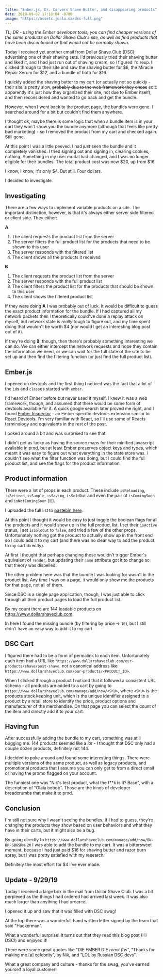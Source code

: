 ```yaml
---
title: "Ember.js, Dr. Carvers Shave Butter, and disappearing products"
date: 2019-09-07 17:10:04 -0700
image: "https://assets.jonlu.ca/dsc-full.png"
---
```


_TL; DR - using the Ember developer tools, you can find cheaper versions of the same products on Dollar Shave Club's site, as well as find products that have been discontinued or that would not be normally shown._

Today I received yet another email from Dollar Shave Club (DSC) advertising one of their shaving sets. I'd previously tried their shaving butter and liked it, and I had just run out of shaving cream, so I figured I'd reup. I clicked through to their site and saw the shaving butter for $8, the Miracle Repair Serum for $12, and a bundle of both for $16.

<CustomImage file="dsc-bundle" footnote="Shaving butter bundle" alt="shaving butter bundle" />

I quickly added the shaving butter to my cart (or actually not so quickly - their site is pretty slow, <s>probably due to the web framework they chose</s> edit: apparently it's just how they organized their site, not due to Ember itself), and then reconsidered and wanted to go back and get the bundle.

However, when I went back to the product page, the bundles were gone. I searched around for a bit but couldn't find them anywhere.

<CustomImage file="dsc-missing" footnote="The bundles used to be where the question mark is" alt="missing shaving butter bundle" />

I thought ok, maybe there is some logic that when a bundle item is in your cart they won't show you the bundle anymore (although that feels like pretty bad marketing) - so I removed the product from my cart and checked again. Still gone.

At this point I was a little peeved. I had _just_ seen the bundle and it completely vanished. I tried signing out and signing in, clearing cookies, nothing. Something in my user modal had changed, and I was no longer eligible for their bundles. The total product cost was now $20, up from $16.

I know, I know, it's only $4. But still. Four dollars.

I decided to investigate.

## Investigating

There are a few ways to implement variable products on a site. The important distinction, however, is that it's always either server side filtered or client side. They either:

**A**

1. The client requests the product list from the server
2. The server filters the full product list for the products that need to be shown to this user
3. The server responds with the filtered list
4. The client shows all the products it received

**B**

1. The client requests the product list from the server
2. The server responds with the full product list
3. The client filters the product list for the products that should be shown to this user
4. The client shows the filtered product list

If they were doing **A** I was probably out of luck. It would be difficult to guess the exact product information for the bundle. If I had captured all my network packets then I theoretically could've done a replay attack on myself, but network state is _really_ tough to figure out, and my time spent doing that wouldn't be worth $4 (nor would I get an interesting blog post out of it).

If they're doing **B**, though, then there's probably something interesting we can do. We can either intercept the network requests and hope they contain the information we need, or we can wait for the full state of the site to be set up and then find the filtering function (or just find the full product list).

## Ember.js

I opened up devtools and the first thing I noticed was the fact that a lot of the `id`s and `class`es started with `ember`.

<CustomImage file="dsc-ember" footnote="DSC developer tools" alt="DSC devtools" />

I'd heard of Ember before but never used it myself. I knew it was a web framework, though, and assumed that there would be some form of devtools available for it. A quick google search later proved me right, and I found [Ember Inspector](https://chrome.google.com/webstore/detail/ember-inspector/bmdblncegkenkacieihfhpjfppoconhi) - an Ember specific devtools extension similar to React Devtools. I'm very familiar with React, so I'll use some of Reacts terminology and equivalents in the rest of the post.

<CustomImage file="dsc-ember-data" footnote="DSCs product list in Ember devtools" alt="DSC data in ember" />

I poked around a bit and was surprised to see that

I didn't get as lucky as having the source maps for their minified javascript available in prod, but at least Ember preserves object keys and types, which meant it was easy to figure out what everything in the state store was. I couldn't see what the filter function was doing, but I could find the full product list, and see the flags for the product information.

<CustomImage file="dsc-props" footnote="Full product information, as well as the equivalent of props in React " alt="DSC props" />

## Product information

There were a lot of props in each product. These include `isReloading`, `isRetired`, `isSample`, `isSaving`, `isSoldOut` and even the pair of `isComingSoon` and `isNotComingSoon` (🙄).

I uploaded the full list to [pastebin here](https://pastebin.com/qw5La5JY).

At this point I thought it would be easy to just toggle the boolean flags for all the products and it would show up in the full product list. I set their `isActive` status, I set `isSoldOut` to `false`, and tried a few of the other props. Unfortunately nothing got the product to actually show up in the front end so I could add it to my cart (and there was no clear way to add the product to my cart directly).

At first I thought that perhaps changing these wouldn't trigger Ember's equivalent of `render`, but updating their `name` attribute got it to change so that theory was dispelled.

The other problem here was that the bundle I was looking for wasn't in the product list. Any time I was on a page, it would only show me the products for that page, not all of them.

<CustomImage file="dsc-only" footnote="Only the products for a given page were in the products list" alt="missing products" />

Since DSC is a single page application, though, I was just able to click through all their product pages to load the full product list.

<CustomImage file="dsc-full" footnote="All 144 products on DSC" alt="full products" />

By my count there are 144 loadable products on https://www.dollarshaveclub.com.

In here I found the missing bundle (by filtering by price -> `16`), but I still didn't have an easy way to add it to my cart.

## DSC Cart

I figured there had to be a form of permalink to each item. Unfortunately each item had a URL like `https://www.dollarshaveclub.com/our-products/shave/post-shave`, not a canonical address like `https://www.dollarshaveclub.com/our-products/<PRODUCT_ID>`.

When I clicked through a product I noticed that it followed a consistent URL schema - all products are added to a cart by going to `https://www.dollarshaveclub.com/manage/add/now/<SKU>`, where `<SKU>` is the products stock keeping unit, which is the unique identifier assigned to a product by a retail store to identify the price, product options and manufacturer of the merchandise. On that page you can select the count of the item and directly add it to your cart.

## Having fun

After successfully adding the bundle to my cart, something was still bugging me. 144 products seemed like a _lot_ - I thought that DSC only had a couple dozen products, definitely not 144.

I decided to poke around and found some interesting things. There were multiple versions of the same product, as well as legacy products, and promotional products that I assume you can only get to from a direct email or having the promo flagged on your account.

<CustomImage file="dsc-legacy" footnote="Legacy product" alt="legacy product" />

The funniest one was "Nik's test product, what the f\*\*k is it? Base", with a description of "Olala bobob". Those are the kinds of developer breadcrumbs that make it to prod.

<CustomImage file="dsc-nik" footnote="Nik" alt="test product" />

## Conclusion

I'm still not sure why I wasn't seeing the bundles. If I had to guess, they're changing the products they show based on user behaviors and what they have in their carts, but it might also be a bug.

By going directly to `https://www.dollarshaveclub.com/manage/add/now/BN-DR-SB6SRM-20` I was able to add the bundle to my cart. It was a bittersweet moment, because I had just paid $16 for shaving butter and razor burn spray, but I was pretty satisfied with my research.

Definitely the most effort for $4 I've ever made.

## Update - 9/29/19

Today I received a large box in the mail from Dollar Shave Club. I was a bit perplexed as the things I had ordered had arrived last week. It was also much larger than anything I had ordered.

<CustomImage file="dsc-boxclosed" footnote="Package I received in the mail from DSC" alt="DSC box" />

I opened it up and saw that it was filled with DSC swag!

<CustomImage file="dsc-box" footnote="Package I received in the mail from DSC" alt="DSC box" />

At the top there was a wonderful, hand written letter signed by the team that said "Hackerman".

<CustomImage file="dsc-letter" footnote="Hackerman letter" alt="DSC letter" />

What a wonderful surprise! It turns out that they read this blog post (Hi DSC!) and enjoyed it!

<CustomImage file="dsc-letteropen" footnote="Letter by the DSC devs" alt="dsc open letter" />

There were some great quotes like "DIE EMBER DIE _react ftw_", "Thanks for making me [a] celebrity", by Nik, and "LOL by Russian DSC devs".

<CustomImage file="dsc-swag" footnote="DSC swag" alt="DSC swag" />

What a great company and culture - thanks for the swag, you've earned yourself a loyal customer!
